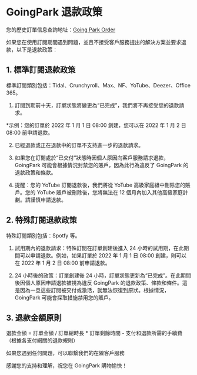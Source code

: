 # GoingPark 退款政策

您的歷史訂單信息查詢地址：[Going Park Order](https://goingpark.com/account/order)

如果您在使用訂閱期間遇到問題，並且不接受客戶服務提出的解決方案並要求退款，以下是退款政策：

## 1. 標準訂閱退款政策

標準訂閱類別包括：Tidal、Crunchyroll、Max、NF、YoTube、Deezer、Office 365。

1. 訂閱到期前十天，訂單狀態將變更為“已完成”，我們將不再接受您的退款請求。

\*示例：您的訂單於 2022 年 1 月 1 日 08:00 創建，您可以在 2022 年 1 月 2 日 08:00 前申請退款。

2. 已經退款或正在退款中的訂單不支持進一步的退款請求。

3. 如果您在訂閱處於“已交付”狀態時因個人原因向客戶服務請求退款，GoingPark 可能會根據情況封禁您的賬戶，因為此行為違反了 GoingPark 的退款政策和條款。

4. 提醒：您的 YoTube 訂閱退款後，我們將從 YoTube 高級家庭組中刪除您的賬戶。您的 YoTube 賬戶被刪除後，您將無法在 12 個月內加入其他高級家庭計劃。請謹慎申請退款。

## 2. 特殊訂閱退款政策

特殊訂閱類別包括：Spotfy 等。

1. 試用期內的退款請求：特殊訂閱在訂單創建後進入 24 小時的試用期，在此期間可以申請退款。例如，如果訂單於 2022 年 1 月 1 日 08:00 創建，則可以在 2022 年 1 月 2 日 08:00 前申請退款。

2. 24 小時後的政策：訂單創建後 24 小時，訂單狀態更新為“已完成”。在此期間後因個人原因申請退款被視為違反 GoingPark 的退款政策、條款和條件。這是因為一旦這些訂閱被交付或激活，就無法恢復到原狀。根據情況，GoingPark 可能會採取措施禁用您的賬戶。

## 3. 退款金額原則

退款金額 = 訂單金額 / 訂單總時長 * 訂單剩餘時間 - 支付和退款所需的手續費（根據各支付網關的退款規則）

如果您遇到任何問題，可以聯繫我們的在線客戶服務

感謝您的支持和理解，祝您在 GoingPark 購物愉快！
